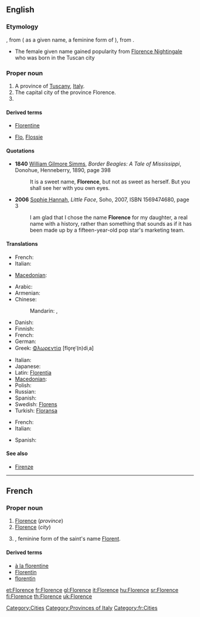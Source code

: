 ==English==

===Etymology===
{{etyl|fr|en}} {{term|Florence|lang=fr}}, from {{etyl|la|en}} {{term|Florentia|lang=la}} ( as a given name, a feminine form of {{term|Florentius|lang=la}}), from {{term|florens||flowering, flourishing|lang=la}}.
* The female given name gained popularity from [[w:Florence Nightingale|Florence Nightingale]] who was born in the Tuscan city

===Proper noun===
{{en-proper noun}}

# A province of [[Tuscany]], [[Italy]].
# The capital city of the province Florence.
# {{given name|female|from=Latin}}

====Derived terms====
* [[Florentine]]
* {{i-c|pet forms of the given name}} [[Flo]], [[Flossie]]

====Quotations====
* '''1840''' [[w:William Gilmore Simms|William Gilmore Simms]], ''Border Beagles: A Tale of Mississippi'', Donohue, Henneberry, 1890, page 398
*: It is a sweet name, '''Florence''', but not as sweet as herself. But you shall see her with you own eyes.
* '''2006''' [[w:Sophie Hannah|Sophie Hannah]], ''Little Face'', Soho, 2007, ISBN 1569474680, page 3
*: I am glad that I chose the name '''Florence''' for my daughter, a real name with a history, rather than something that sounds as if it has been made up by a fifteen-year-old pop star's marketing team.

====Translations====
{{trans-top|province}}
* French: {{t+|fr|Florence}}
* Italian: {{t+|it|Firenze}}
{{trans-mid}}
* [[Macedonian]]: {{t|mk|Фиренца|f|tr=Firénca|sc=Cyrl|xs=Macedonian}}
{{trans-bottom}}

{{trans-top|city}}
* Arabic: {{t|ar|فلورنسا|f|tr=florensa|sc=Arab}}
* Armenian: {{t|hy|Ֆլորենցիա|tr=Florenc’ia|sc=Armn}}
* Chinese:
*: Mandarin: {{t|zh|佛羅倫薩|sc=Hani}},  {{t|zh|佛罗伦萨|tr=Fóluólúnsà|sc=Hani}}
* Danish: {{t-|da|Firenze}}
* Finnish: {{t+|fi|Firenze}}
* French: {{t+|fr|Florence|f}}
* German: {{t+|de|Florenz|n}}
* Greek: [[Φλωρεντία]] [flo̞re̞ˈ(n)diˌa] {{f}}
{{trans-mid}}
* Italian: {{t+|it|Firenze}}
* Japanese: {{t|ja|フィレンツェ|tr=Firentse|sc=Jpan}}
* Latin: [[Florentia]]
* [[Macedonian]]: {{t|mk|Фиренца|f|tr=Firénca|sc=Cyrl|xs=Macedonian}}
* Polish: {{t+|pl|Florencja}}
* Russian: {{t|ru|Флоренция|f|tr=Floréncija|sc=Cyrl}}
* Spanish: {{t+|es|Florencia}}
* Swedish: [[Florens]]
* Turkish: [[Floransa]]
{{trans-bottom}}

{{trans-top|female given name}}
* French: {{t+|fr|Florence}}
* Italian: {{t+|it|Fiorenza|f}}
{{trans-mid}}
* Spanish: {{t+|es|Florencia}}
{{trans-bottom}}

====See also====
* [[Firenze]]

[[Category:Cities]]
[[Category:Provinces of Italy]]

----

==French==

===Proper noun===
{{infl|fr|proper noun|g=f}}

# [[#English|Florence]] (''province'')
# [[#English|Florence]] (''city'')
# {{given name|female|lang=fr}}, feminine form of the saint's name [[Florent]].

====Derived terms====
* [[à la florentine]]
* [[Florentin]]
* [[florentin]]

[[Category:fr:Cities]]

[[et:Florence]]
[[fr:Florence]]
[[gl:Florence]]
[[it:Florence]]
[[hu:Florence]]
[[sr:Florence]]
[[fi:Florence]]
[[th:Florence]]
[[uk:Florence]]